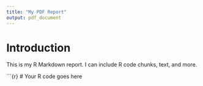 ```yaml
---
title: "My PDF Report"
output: pdf_document
---
```


# Introduction

This is my R Markdown report. I can include R code chunks, text, and more.

\`\`\`{r} \# Your R code goes here
